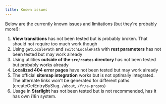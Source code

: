 ```yaml
---
title: Known issues
---
```


Below are the currently known issues and limitations (but they're probably more!):

1. **View transitions** has not been tested but is probably broken. That should not require too much work though
2. Using `getLocalePath` and `switchLocalePath` with **rest parameters** has not been tested but may work already
3. Using utilities **outside of the `src/routes` directory** has not been tested but probably works already
4. **Localized 404 error pages** have not been tested but may work already
5. The official **sitemap integration** works but is not optimally integrated. The alternate links won't be generated for different paths (createGetEntryBySlug. `/about`, `/fr/a-propos`)
6. Usage in **Starlight** has not been tested but is not recommended, has it has own i18n system.